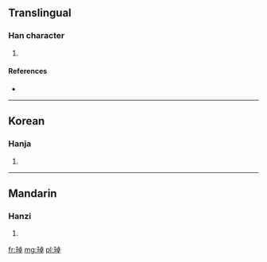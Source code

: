 ==Translingual==

===Han character===
{{Han char|rn=96|rad=玉|as=08|sn=12|four=|canj=一土卜日十 (MGYAJ)}}

# {{defn|Han|sort=玉08}}

====References====
* {{Han ref|kx=0736.080|dkj=21084|hdz=21121.060|uh=7438|ud=29752}}

----

==Korean==

===Hanja===
{{ko-hanja|hangeul=탁|eumhun=|rv=tak|mr=t'ak|y=thak}}

# {{defn|Korean|sort=玉08}}

----

==Mandarin==

===Hanzi===
{{cmn-hanzi|pin=[[zhuó]] ([[zhuo2]])|wg=cho<sup>2</sup>}}

# {{defn|Mandarin|sort=玉08}}

[[fr:琸]]
[[mg:琸]]
[[pl:琸]]